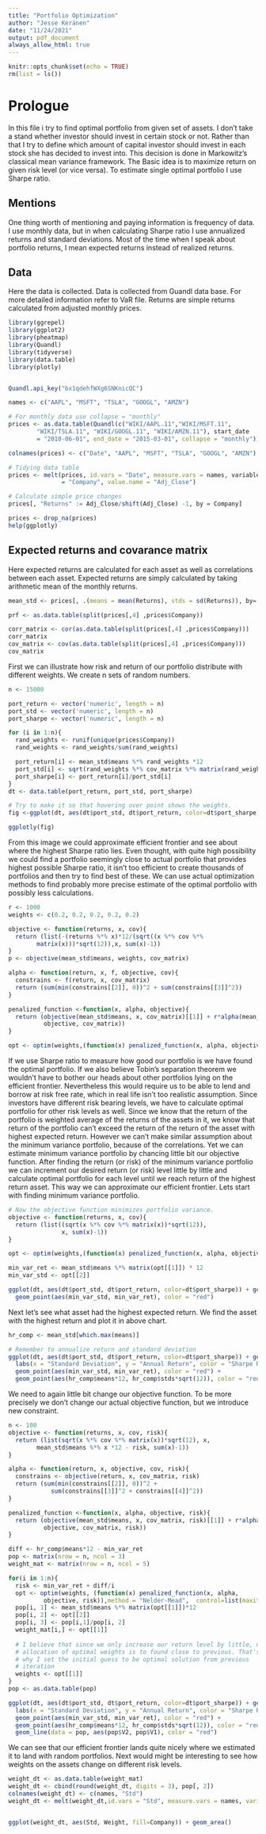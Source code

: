 ```yaml
---
title: "Portfolio Optimization"
author: "Jesse Keränen"
date: "11/24/2021"
output: pdf_document
always_allow_html: true
---
```


```r
knitr::opts_chunk$set(echo = TRUE)
rm(list = ls())
```

# Prologue
In this file i try to find optimal portfolio from given set of assets. I don't take a stand whether investor should invest in certain stock or not. Rather than that I try to define which amount of capital investor should invest in each stock she has decided to invest into. This decision is done in Markowitz's classical mean variance framework. The Basic idea is to maximize return on given risk level (or vice versa). To estimate single optimal portfolio I use Sharpe ratio.

## Mentions
One thing worth of mentioning and paying information is frequency of data. I use monthly data, but in when calculating Sharpe ratio I use annualized returns and standard deviations. Most of the time when I speak about portfolio returns, I mean expected returns instead of realized returns.

## Data

Here the data is collected. Data is collected from Guandl data base. For more detailed information refer to VaR file. Returns are simple returns calculated from adjusted monthly prices.
```r
library(ggrepel)
library(ggplot2)
library(pheatmap)
library(Quandl)
library(tidyverse)
library(data.table)
library(plotly)


Quandl.api_key("bx1qdehfWXg6SNKnicQC")

names <- c("AAPL", "MSFT", "TSLA", "GOOGL", "AMZN")

# For monthly data use collapse = "monthly"
prices <- as.data.table(Quandl(c("WIKI/AAPL.11","WIKI/MSFT.11",
        "WIKI/TSLA.11", "WIKI/GOOGL.11", "WIKI/AMZN.11"), start_date
        = "2010-06-01", end_date = "2015-03-01", collapse = "monthly"))

colnames(prices) <- c("Date", "AAPL", "MSFT", "TSLA", "GOOGL", "AMZN")

# Tidying data table
prices <- melt(prices, id.vars = "Date", measure.vars = names, variable.name
               = "Company", value.name = "Adj_Close")

# Calculate simple price changes
prices[, "Returns" := Adj_Close/shift(Adj_Close) -1, by = Company]

prices <- drop_na(prices)
help(ggplotly)
```

## Expected returns and covarance matrix

Here expected returns are calculated for each asset as well as correlations between each asset. Expected returns are simply calculated by taking arithmetic mean of the monthly returns. 
```r
mean_std <- prices[, .(means = mean(Returns), stds = sd(Returns)), by= Company]

prf <- as.data.table(split(prices[,4] ,prices$Company)) 

corr_matrix <- cor(as.data.table(split(prices[,4] ,prices$Company)))
corr_matrix
cov_matrix <- cov(as.data.table(split(prices[,4] ,prices$Company)))
cov_matrix
```

First we can illustrate how risk and return of our portfolio distribute with different weights. We create n sets of random numbers.
```r
n <- 15000

port_return <- vector('numeric', length = n)
port_std <- vector('numeric', length = n)
port_sharpe <- vector('numeric', length = n)

for (i in 1:n){
  rand_weights <- runif(unique(prices$Company))
  rand_weights <- rand_weights/sum(rand_weights)

  port_return[i] <- mean_std$means %*% rand_weights *12
  port_std[i] <- sqrt(rand_weights %*% cov_matrix %*% matrix(rand_weights)) *sqrt(12)
  port_sharpe[i] <- port_return[i]/port_std[i]
}
dt <- data.table(port_return, port_std, port_sharpe)

# Try to make it so that hovering over point shows the weights.
fig <-ggplot(dt, aes(dt$port_std, dt$port_return, color=dt$port_sharpe)) + geom_point() + labs(x = "Standard Deviation", y = "Annual Return", color = "Sharpe Ratio")

ggplotly(fig)
```
From this image we could approximate efficient frontier and see about where the highest Sharpe ratio lies. Even thought, with quite high possibility we could find a portfolio seemingly close to actual portfolio that provides highest possible Sharpe ratio, it isn't too efficient to create thousands of portfolios and then try to find best of these. We can use actual optimization methods to find probably more precise estimate of the optimal portfolio with possibly less calculations.
  
```r
r <- 1000
weights <- c(0.2, 0.2, 0.2, 0.2, 0.2)

objective <- function(returns, x, cov){
  return (list(-(returns %*% x)*12/(sqrt((x %*% cov %*%
        matrix(x)))*sqrt(12)),x, sum(x)-1))
}
p <- objective(mean_std$means, weights, cov_matrix)

alpha <- function(return, x, f, objective, cov){
  constrains <- f(return, x, cov_matrix)
  return (sum(min(constrains[[2]], 0))^2 + sum(constrains[[3]]^2))
}

penalized_function <-function(x, alpha, objective){
  return (objective(mean_std$means, x, cov_matrix)[[1]] + r*alpha(mean_std$means, x,
          objective, cov_matrix))
}

opt <- optim(weights,(function(x) penalized_function(x, alpha, objective)))
```

If we use Sharpe ratio to measure how good our portfolio is we have found the optimal portfolio. If we also believe Tobin's separation theorem we wouldn't have to bother our heads about other portfolios lying on the efficient frontier. Nevertheless this would require us to be able to lend and borrow at risk free rate, which in real life isn't too realistic assumption. Since investors have different risk bearing levels, we have to calculate optimal portfolio for other risk levels as well. Since we know that the return of the portfolio is weighted average of the returns of the assets in it, we know that return of the portfolio can't exceed the return of the return of the asset with highest expected return. However we can't make similar assumption about the minimum variance portfolio, because of the correlations. Yet we can estimate minimum variance portfolio by chancing little bit our objective function. After finding the return (or risk) of the minimum variance portfolio we can increment our desired return (or risk) level little by little and calculate optimal portfolio for each level until we reach return of the highest return asset. This way we can approximate our efficient frontier. Lets start with finding minimum variance portfolio.
```r
# Now the objective function minimizes portfolio variance. 
objective <- function(returns, x, cov){
  return (list((sqrt(x %*% cov %*% matrix(x))*sqrt(12)),
               x, sum(x)-1))
}

opt <- optim(weights,(function(x) penalized_function(x, alpha, objective)))

min_var_ret <- mean_std$means %*% matrix(opt[[1]]) * 12
min_var_std <- opt[[2]]

ggplot(dt, aes(dt$port_std, dt$port_return, color=dt$port_sharpe)) + geom_point() + labs(x = "Standard Deviation", y = "Annual Return", color = "Sharpe Ratio") +
  geom_point(aes(min_var_std, min_var_ret), color = "red")
```
Next let's see what asset had the highest expected return. We find the asset with the highest return and plot it in above chart.
```r
hr_comp <- mean_std[which.max(means)]

# Remember to annualize return and standard deviation
ggplot(dt, aes(dt$port_std, dt$port_return, color=dt$port_sharpe)) + geom_point() +
  labs(x = "Standard Deviation", y = "Annual Return", color = "Sharpe Ratio") +
  geom_point(aes(min_var_std, min_var_ret), color = "red") + 
  geom_point(aes(hr_comp$means*12, hr_comp$stds*sqrt(12)), color = "red")
```
We need to again little bit change our objective function. To be more precisely we don't change our actual objective function, but we introduce new constraint.
```r
n <- 100
objective <- function(returns, x, cov, risk){
  return (list(sqrt(x %*% cov %*% matrix(x))*sqrt(12), x, 
        mean_std$means %*% x *12 - risk, sum(x)-1))
}

alpha <- function(return, x, objective, cov, risk){
  constrains <- objective(return, x, cov_matrix, risk)
  return (sum(min(constrains[[2]], 0))^2 +
            sum(constrains[[3]]^2 + constrains[[4]]^2))
}

penalized_function <-function(x, alpha, objective, risk){
  return (objective(mean_std$means, x, cov_matrix, risk)[[1]] + r*alpha(mean_std$means, x,
          objective, cov_matrix, risk))
}

diff <- hr_comp$means*12 - min_var_ret
pop <- matrix(nrow = n, ncol = 3)
weight_mat <- matrix(nrow = n, ncol = 5)

for(i in 1:n){
  risk <- min_var_ret + diff/i
  opt <- optim(weights, (function(x) penalized_function(x, alpha,
          objective, risk)),method = "Nelder-Mead",  control=list(maxit=1000))
  pop[i, 1] <- mean_std$means %*% matrix(opt[[1]])*12
  pop[i, 2] <- opt[[2]]
  pop[i, 3] <- pop[i,1]/pop[i, 2]
  weight_mat[i,] <- opt[[1]]
  
  # I believe that since we only increase our return level by little, next
  # allocation of optimal weights is to found close to previous. That's 
  # why I set the initial guess to be optimal solution from previous
  # iteration 
  weights <- opt[[1]]
}
pop <- as.data.table(pop)

ggplot(dt, aes(dt$port_std, dt$port_return, color=dt$port_sharpe)) + geom_point() +
  labs(x = "Standard Deviation", y = "Annual Return", color = "Sharpe Ratio") +
  geom_point(aes(min_var_std, min_var_ret), color = "red") + 
  geom_point(aes(hr_comp$means*12, hr_comp$stds*sqrt(12)), color = "red") + 
  geom_line(data = pop, aes(pop$V2, pop$V1), color = "red")
```
We can see that our efficient frontier lands quite nicely where we estimated it to land with random portfolios. Next would might be interesting to see how weights on the assets change on different risk levels.
```r
weight_dt <- as.data.table(weight_mat)
weight_dt <- cbind(round(weight_dt, digits = 3), pop[, 2])
colnames(weight_dt) <- c(names, "Std")
weight_dt <- melt(weight_dt,id.vars = "Std", measure.vars = names, variable.name = "Company", value.name = "Weight")


ggplot(weight_dt, aes(Std, Weight, fill=Company)) + geom_area()
```

